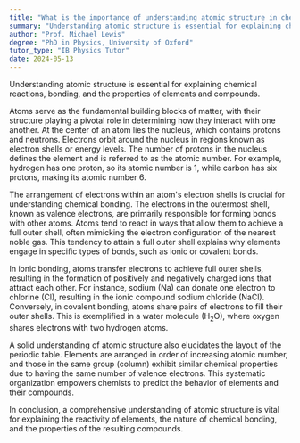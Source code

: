 ```yaml
---
title: "What is the importance of understanding atomic structure in chemistry?"
summary: "Understanding atomic structure is essential for explaining chemical reactions, bonding, and the properties of elements and compounds. It provides foundational knowledge for studying chemistry."
author: "Prof. Michael Lewis"
degree: "PhD in Physics, University of Oxford"
tutor_type: "IB Physics Tutor"
date: 2024-05-13
---
```


Understanding atomic structure is essential for explaining chemical reactions, bonding, and the properties of elements and compounds.

Atoms serve as the fundamental building blocks of matter, with their structure playing a pivotal role in determining how they interact with one another. At the center of an atom lies the nucleus, which contains protons and neutrons. Electrons orbit around the nucleus in regions known as electron shells or energy levels. The number of protons in the nucleus defines the element and is referred to as the atomic number. For example, hydrogen has one proton, so its atomic number is $1$, while carbon has six protons, making its atomic number $6$.

The arrangement of electrons within an atom's electron shells is crucial for understanding chemical bonding. The electrons in the outermost shell, known as valence electrons, are primarily responsible for forming bonds with other atoms. Atoms tend to react in ways that allow them to achieve a full outer shell, often mimicking the electron configuration of the nearest noble gas. This tendency to attain a full outer shell explains why elements engage in specific types of bonds, such as ionic or covalent bonds.

In ionic bonding, atoms transfer electrons to achieve full outer shells, resulting in the formation of positively and negatively charged ions that attract each other. For instance, sodium ($\text{Na}$) can donate one electron to chlorine ($\text{Cl}$), resulting in the ionic compound sodium chloride ($\text{NaCl}$). Conversely, in covalent bonding, atoms share pairs of electrons to fill their outer shells. This is exemplified in a water molecule ($\text{H}_2\text{O}$), where oxygen shares electrons with two hydrogen atoms.

A solid understanding of atomic structure also elucidates the layout of the periodic table. Elements are arranged in order of increasing atomic number, and those in the same group (column) exhibit similar chemical properties due to having the same number of valence electrons. This systematic organization empowers chemists to predict the behavior of elements and their compounds.

In conclusion, a comprehensive understanding of atomic structure is vital for explaining the reactivity of elements, the nature of chemical bonding, and the properties of the resulting compounds.
    